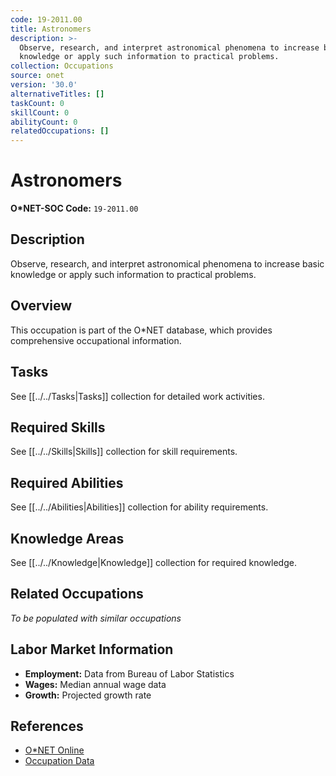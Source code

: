 ```yaml
---
code: 19-2011.00
title: Astronomers
description: >-
  Observe, research, and interpret astronomical phenomena to increase basic
  knowledge or apply such information to practical problems.
collection: Occupations
source: onet
version: '30.0'
alternativeTitles: []
taskCount: 0
skillCount: 0
abilityCount: 0
relatedOccupations: []
---
```

# Astronomers

**O*NET-SOC Code:** `19-2011.00`

## Description

Observe, research, and interpret astronomical phenomena to increase basic knowledge or apply such information to practical problems.

## Overview

This occupation is part of the O*NET database, which provides comprehensive occupational information.

## Tasks

See [[../../Tasks|Tasks]] collection for detailed work activities.

## Required Skills

See [[../../Skills|Skills]] collection for skill requirements.

## Required Abilities

See [[../../Abilities|Abilities]] collection for ability requirements.

## Knowledge Areas

See [[../../Knowledge|Knowledge]] collection for required knowledge.

## Related Occupations

*To be populated with similar occupations*

## Labor Market Information

- **Employment:** Data from Bureau of Labor Statistics
- **Wages:** Median annual wage data
- **Growth:** Projected growth rate

## References

- [O*NET Online](https://www.onetonline.org/link/summary/19-2011.00)
- [Occupation Data](https://www.onetcenter.org/)
